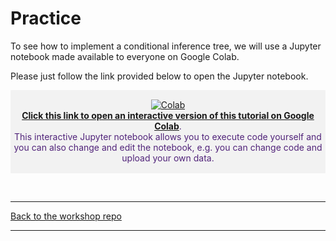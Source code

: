 # Practice {-}

To see how to implement a conditional inference tree, we will use a Jupyter notebook made available to everyone on Google Colab. 

Please just follow the link provided below to open the Jupyter notebook.

<div class="warning" style='padding:0.1em; background-color:#f2f2f2; color:#51247a'>
<span>
<p style='margin-top:1em; text-align:center'>
[![Colab](https://slcladal.github.io/images/colab_lg.png)](https://colab.research.google.com/drive/1yi0hwcwfl5k01XfmpkEgpOf1jL1ObKcC?usp=sharing)<br>
[**Click this link to open an interactive version of this tutorial on Google Colab**](https://colab.research.google.com/drive/1yi0hwcwfl5k01XfmpkEgpOf1jL1ObKcC?usp=sharing). <br> This interactive Jupyter notebook allows you to execute code yourself and you can also change and edit the notebook, e.g. you can change code and upload your own data. <br>
</p>
<p style='margin-left:1em;'>
</p></span>
</div>

<br>


***

[Back to the workshop repo](https://github.com/MartinSchweinberger/TreesUBonn)

***
